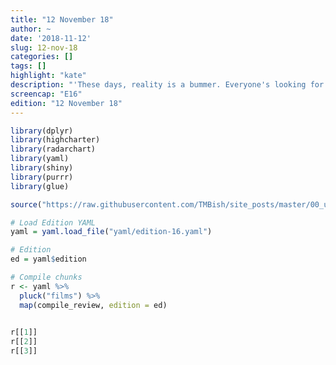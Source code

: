 ```yaml
---
title: "12 November 18"
author: ~
date: '2018-11-12'
slug: 12-nov-18
categories: []
tags: []
highlight: "kate"
description: "'These days, reality is a bummer. Everyone's looking for a way to escape, and that's why Halliday, that's why he was such a hero to us.' - Wade"
screencap: "E16"
edition: "12 November 18"
---
```


```r
library(dplyr)
library(highcharter)
library(radarchart)
library(yaml)
library(shiny)
library(purrr)
library(glue)

source("https://raw.githubusercontent.com/TMBish/site_posts/master/00_utilities/film-review-utils.R")

# Load Edition YAML
yaml = yaml.load_file("yaml/edition-16.yaml")

# Edition
ed = yaml$edition

# Compile chunks
r <- yaml %>%
  pluck("films") %>%
  map(compile_review, edition = ed)
 

r[[1]]
r[[2]]
r[[3]]
```